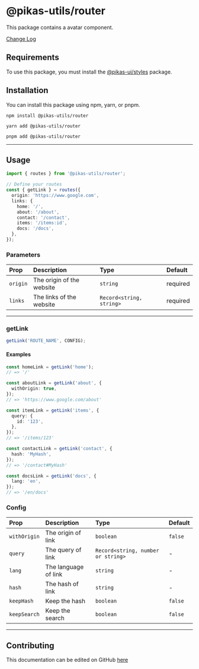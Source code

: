 
<NextSeo title="Router" />

# @pikas-utils/router

This package contains a avatar component.

<a href="https://github.com/Achaak/pikas/blob/main/packages/utils/router/CHANGELOG.md">
  Change Log
</a>

## Requirements

To use this package, you must install the <a href={stylesLink}>@pikas-ui/styles</a> package.

## Installation

You can install this package using npm, yarn, or pnpm.

```
npm install @pikas-utils/router
```

```
yarn add @pikas-utils/router
```

```
pnpm add @pikas-utils/router
```

---

## Usage

```ts
import { routes } from '@pikas-utils/router';

// Define your routes
const { getLink } = routes({
  origin: 'https://www.google.com',
  links: {
    home: '/',
    about: '/about',
    contact: '/contact',
    items: '/items:id',
    docs: '/docs',
  },
});
```

### Parameters

| Prop     | Description               | Type                     | Default  |
| :------- | :------------------------ | :----------------------- | :------- |
| `origin` | The origin of the website | `string`                 | required |
| `links`  | The links of the website  | `Record<string, string>` | required |

---

### getLink

```ts
getLink('ROUTE_NAME', CONFIG);
```

#### Examples

```ts
const homeLink = getLink('home');
// => '/'

const aboutLink = getLink('about', {
  withOrigin: true,
});
// => 'https://www.google.com/about'

const itemLink = getLink('items', {
  query: {
    id: '123',
  },
});
// => '/items/123'

const contactLink = getLink('contact', {
  hash: 'MyHash',
});
// => '/contact#MyHash'

const docsLink = getLink('docs', {
  lang: 'en',
});
// => '/en/docs'
```

### Config

| Prop         | Description          | Type                               | Default |
| :----------- | :------------------- | :--------------------------------- | :------ |
| `withOrigin` | The origin of link   | `boolean`                          | `false` |
| `query`      | The query of link    | `Record<string, number or string>` | -       |
| `lang`       | The language of link | `string`                           | -       |
| `hash`       | The hash of link     | `string`                           | -       |
| `keepHash`   | Keep the hash        | `boolean`                          | `false` |
| `keepSearch` | Keep the search      | `boolean`                          | `false` |

---

## Contributing

This documentation can be edited on GitHub [here](https://github.com/Achaak/pikas/blob/main/apps/docs-utils/pages/router.mdx)
